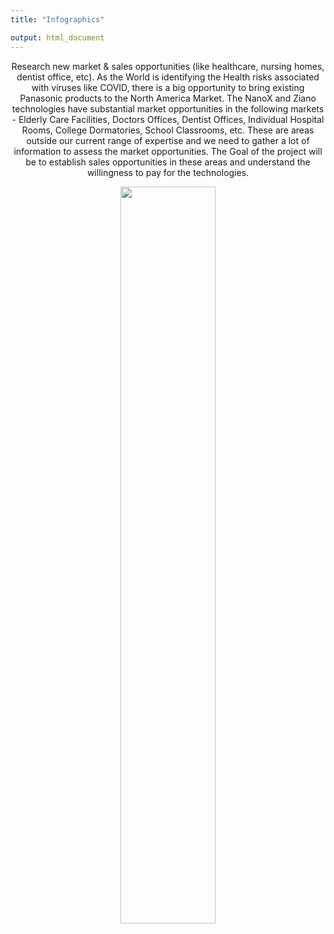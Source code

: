 ```yaml
---
title: "Infographics"

output: html_document
---
```


<center>

Research new market & sales opportunities (like healthcare, nursing homes, dentist office, etc).  As the World is identifying the Health risks associated with viruses like COVID, there is a big opportunity to bring existing Panasonic products to the North America Market.  The NanoX and Ziano technologies have substantial market opportunities in the following markets - Elderly Care Facilities, Doctors Offices, Dentist Offices, Individual Hospital Rooms, College Dormatories, School Classrooms, etc.  These are areas outside our current range of expertise and we need to gather a lot of information to assess the market opportunities.  The Goal of the project will be to establish sales opportunities in these areas and understand the willingness to pay for the technologies.  

<img src="./images/info_1.PNG" style="width:55%">
